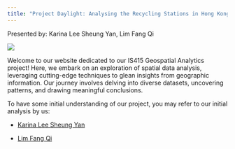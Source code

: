 ```yaml
---
title: "Project Daylight: Analysing the Recycling Stations in Hong Kong"
---
```


Presented by: Karina Lee Sheung Yan, Lim Fang Qi

![](images/Logo.png){fig-align="center"}

Welcome to our website dedicated to our IS415 Geospatial Analytics project! Here, we embark on an exploration of spatial data analysis, leveraging cutting-edge techniques to glean insights from geographic information. Our journey involves delving into diverse datasets, uncovering patterns, and drawing meaningful conclusions.

To have some initial understanding of our project, you may refer to our initial analysis by us:

-   [Karina Lee Sheung Yan](https://is415-gaa-ka33rina.netlify.app/take-home_ex/take-home_ex3/take-home_ex3)

-   [Lim Fang Qi](https://is415-gaa-fangqi611.netlify.app/take-home_ex/take-home_ex03/take-home_ex03#second-point-spatial-analysis)
